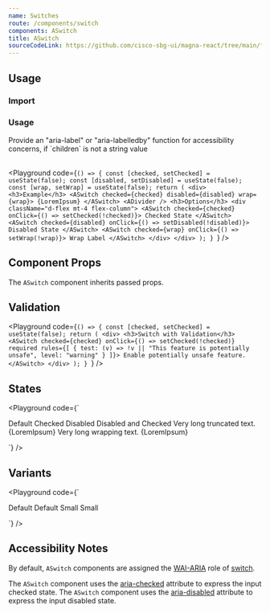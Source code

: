 ```yaml
---
name: Switches
route: /components/switch
components: ASwitch
title: ASwitch
sourceCodeLink: https://github.com/cisco-sbg-ui/magna-react/tree/main/framework/components/ASwitch
---
```


## Usage

### Import

<ComponentImport components="ASwitch" />

### Usage

<AAlert dismissable={false}>
  Provide an "aria-label" or "aria-labelledby" function for accessibility
  concerns, if `children` is not a string value
</AAlert>

<br />
<br />

<Playground
  code={`() => {
  const [checked, setChecked] = useState(false);
  const [disabled, setDisabled] = useState(false);
  const [wrap, setWrap] = useState(false);
  return (
    <div>
      <h3>Example</h3>
      <ASwitch checked={checked} disabled={disabled} wrap={wrap}>
        {LoremIpsum}
      </ASwitch>
      <ADivider />
      <h3>Options</h3>
      <div className="d-flex mt-4 flex-column">
        <ASwitch checked={checked} onClick={() => setChecked(!checked)}>
          Checked State
        </ASwitch>
        <ASwitch checked={disabled} onClick={() => setDisabled(!disabled)}>
          Disabled State
        </ASwitch>
        <ASwitch checked={wrap} onClick={() => setWrap(!wrap)}>
          Wrap Label
        </ASwitch>
      </div>
    </div>
  );
}
`}
/>

## Component Props

The `ASwitch` component inherits passed props.

<Props of="ASwitch" />

## Validation

<Playground
  code={`() => {
  const [checked, setChecked] = useState(false);
  return (
    <div>
      <h3>Switch with Validation</h3>
      <ASwitch
        checked={checked}
        onClick={() => setChecked(!checked)}
        required
        rules={[
          {
            test: (v) => !v || "This feature is potentially unsafe",
            level: "warning"
          }
        ]}>
        Enable potentially unsafe feature.
      </ASwitch>
    </div>
  );
}
`}
/>

## States

<Playground
  code={`<div className="d-flex flex-column">
  <ASwitch>Default</ASwitch>
  <ASwitch checked>Checked</ASwitch>
  <ASwitch disabled>Disabled</ASwitch>
  <ASwitch disabled checked>
    Disabled and Checked
  </ASwitch>
  <ASwitch>Very long truncated text. {LoremIpsum}</ASwitch>
  <ASwitch wrap>Very long wrapping text. {LoremIpsum}</ASwitch>
</div>
`}
/>

## Variants

<Playground
  code={`<div className="d-flex flex-column">
  <ASwitch>Default</ASwitch>
  <ASwitch checked>Default</ASwitch>
  <ASwitch small>Small</ASwitch>
  <ASwitch checked small>Small</ASwitch>
</div>
`}
/>

## Accessibility Notes

By default, `ASwitch` components are assigned the [WAI-ARIA](https://www.w3.org/WAI/standards-guidelines/aria/) role of [switch](https://www.w3.org/TR/wai-aria/#switch).

The `ASwitch` component uses the [aria-checked](https://www.w3.org/TR/wai-aria/#aria-checked) attribute to express the input checked state.
The `ASwitch` component uses the [aria-disabled](https://www.w3.org/TR/wai-aria/#aria-disabled) attribute to express the input disabled state.
